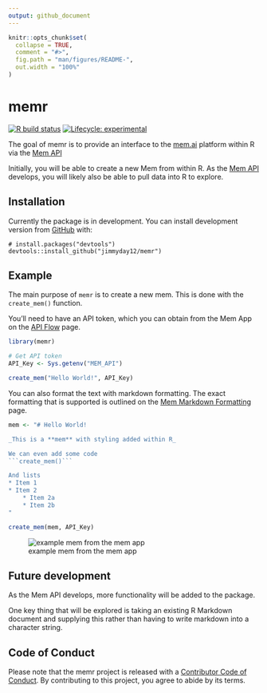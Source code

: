 ```yaml
---
output: github_document
---
```


<!-- README.md is generated from README.Rmd. Please edit that file -->

```r
knitr::opts_chunk$set(
  collapse = TRUE,
  comment = "#>",
  fig.path = "man/figures/README-",
  out.width = "100%"
)
```

# memr

<!-- badges: start -->
[![R build status](https://github.com/jimmyday12/memr/workflows/R-CMD-check/badge.svg)](https://github.com/jimmyday12/memr/actions)
[![Lifecycle: experimental](https://img.shields.io/badge/lifecycle-experimental-orange.svg)](https://www.tidyverse.org/lifecycle/#experimental)
<!-- badges: end -->

The goal of memr is to provide an interface to the [mem.ai](https://get.mem.ai) platform within R via the [Mem API](https://docs.mem.ai/docs/) 

Initially, you will be able to create a new Mem from within R. As the [Mem API](https://docs.mem.ai/docs/)  develops, you will likely also be able to pull data into R to explore. 

## Installation

Currently the package is in development. You can install development version from [GitHub](https://github.com/) with:

```undefined
# install.packages("devtools")
devtools::install_github("jimmyday12/memr")
```
## Example

The main purpose of `memr` is to create a new mem. This is done with the `create_mem()` function. 

You'll need to have an API token, which you can obtain from the Mem App on the [API Flow](https://mem.ai/flows/api) page. 


```r
library(memr)

# Get API token
API_Key <- Sys.getenv("MEM_API")

create_mem("Hello World!", API_Key)
```

You can also format the text with markdown formatting. The exact formatting that is supported is outlined on the [Mem Markdown Formatting](https://docs.mem.ai/docs/general/mem-markdown-format) page. 

```r
mem <- "# Hello World!

_This is a **mem** with styling added within R_

We can even add some code
```create_mem()```

And lists
* Item 1
* Item 2
    * Item 2a
    * Item 2b
"

create_mem(mem, API_Key)
```

![example mem from the mem app](man/figures/mem_example.png)


## Future development
As the Mem API develops, more functionality will be added to the package. 

One key thing that will be explored is taking an existing R Markdown document and supplying this rather than having to write markdown into a character string. 

## Code of Conduct

Please note that the memr project is released with a [Contributor Code of Conduct](https://contributor-covenant.org/version/2/0/CODE_OF_CONDUCT.html). By contributing to this project, you agree to abide by its terms.

